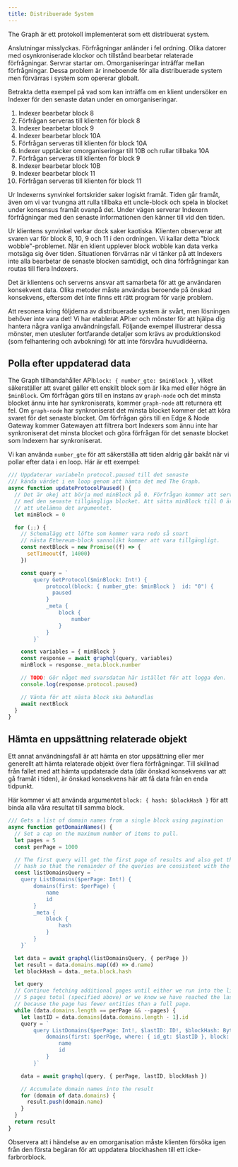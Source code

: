```yaml
---
title: Distribuerade System
---
```


The Graph är ett protokoll implementerat som ett distribuerat system.

Anslutningar misslyckas. Förfrågningar anländer i fel ordning. Olika datorer med osynkroniserade klockor och tillstånd bearbetar relaterade förfrågningar. Servrar startar om. Omorganiseringar inträffar mellan förfrågningar. Dessa problem är inneboende för alla distribuerade system men förvärras i system som opererar globalt.

Betrakta detta exempel på vad som kan inträffa om en klient undersöker en Indexer för den senaste datan under en omorganiseringar.

1. Indexer bearbetar block 8
2. Förfrågan serveras till klienten för block 8
3. Indexer bearbetar block 9
4. Indexer bearbetar block 10A
5. Förfrågan serveras till klienten för block 10A
6. Indexer upptäcker omorganiseringar till 10B och rullar tillbaka 10A
7. Förfrågan serveras till klienten för block 9
8. Indexer bearbetar block 10B
9. Indexer bearbetar block 11
10. Förfrågan serveras till klienten för block 11

Ur Indexerns synvinkel fortskrider saker logiskt framåt. Tiden går framåt, även om vi var tvungna att rulla tillbaka ett uncle-block och spela in blocket under konsensus framåt ovanpå det. Under vägen serverar Indexern förfrågningar med den senaste informationen den känner till vid den tiden.

Ur klientens synvinkel verkar dock saker kaotiska. Klienten observerar att svaren var för block 8, 10, 9 och 11 i den ordningen. Vi kallar detta "block wobble"-problemet. När en klient upplever block wobble kan data verka motsäga sig över tiden. Situationen förvärras när vi tänker på att Indexers inte alla bearbetar de senaste blocken samtidigt, och dina förfrågningar kan routas till flera Indexers.

Det är klientens och serverns ansvar att samarbeta för att ge användaren konsekvent data. Olika metoder måste användas beroende på önskad konsekvens, eftersom det inte finns ett rätt program för varje problem.

Att resonera kring följderna av distribuerade system är svårt, men lösningen behöver inte vara det! Vi har etablerat API:er och mönster för att hjälpa dig hantera några vanliga användningsfall. Följande exempel illustrerar dessa mönster, men utesluter fortfarande detaljer som krävs av produktionskod (som felhantering och avbokning) för att inte försvåra huvudidéerna.

## Polla efter uppdaterad data

The Graph tillhandahåller API`block: { number_gte: $minBlock }`, vilket säkerställer att svaret gäller ett enskilt block som är lika med eller högre än `$minBlock`. Om förfrågan görs till en instans av `graph-node` och det minsta blocket ännu inte har synkroniserats, kommer `graph-node` att returnera ett fel. Om `graph-node` har synkroniserat det minsta blocket kommer det att köra svaret för det senaste blocket. Om förfrågan görs till en Edge & Node Gateway kommer Gatewayen att filtrera bort Indexers som ännu inte har synkroniserat det minsta blocket och göra förfrågan för det senaste blocket som Indexern har synkroniserat.

Vi kan använda `number_gte` för att säkerställa att tiden aldrig går bakåt när vi pollar efter data i en loop. Här är ett exempel:

```javascript
/// Uppdaterar variabeln protocol.paused till det senaste
/// kända värdet i en loop genom att hämta det med The Graph.
async function updateProtocolPaused() {
  // Det är okej att börja med minBlock på 0. Förfrågan kommer att serveras
  // med den senaste tillgängliga blocket. Att sätta minBlock till 0 är detsamma som
  // att utelämna det argumentet.
  let minBlock = 0

  for (;;) {
    // Schemalägg ett löfte som kommer vara redo så snart
    // nästa Ethereum-block sannolikt kommer att vara tillgängligt.
    const nextBlock = new Promise((f) => {
      setTimeout(f, 14000)
    })

    const query = `
        query GetProtocol($minBlock: Int!) {
            protocol(block: { number_gte: $minBlock }  id: "0") {
              paused
            }
            _meta {
                block {
                    number
                }
            }
        }`

    const variables = { minBlock }
    const response = await graphql(query, variables)
    minBlock = response._meta.block.number

    // TODO: Gör något med svarsdatan här istället för att logga den.
    console.log(response.protocol.paused)

    // Vänta för att nästa block ska behandlas
    await nextBlock
  }
}
```

## Hämta en uppsättning relaterade objekt

Ett annat användningsfall är att hämta en stor uppsättning eller mer generellt att hämta relaterade objekt över flera förfrågningar. Till skillnad från fallet med att hämta uppdaterade data (där önskad konsekvens var att gå framåt i tiden), är önskad konsekvens här att få data från en enda tidpunkt.

Här kommer vi att använda argumentet `block: { hash: $blockHash }` för att binda alla våra resultat till samma block.

```javascript
/// Gets a list of domain names from a single block using pagination
async function getDomainNames() {
  // Set a cap on the maximum number of items to pull.
  let pages = 5
  const perPage = 1000

  // The first query will get the first page of results and also get the block
  // hash so that the remainder of the queries are consistent with the first.
  const listDomainsQuery = `
    query ListDomains($perPage: Int!) {
        domains(first: $perPage) {
            name
            id
        }
        _meta {
            block {
                hash
            }
        }
    }`

  let data = await graphql(listDomainsQuery, { perPage })
  let result = data.domains.map((d) => d.name)
  let blockHash = data._meta.block.hash

  let query
  // Continue fetching additional pages until either we run into the limit of
  // 5 pages total (specified above) or we know we have reached the last page
  // because the page has fewer entities than a full page.
  while (data.domains.length == perPage && --pages) {
    let lastID = data.domains[data.domains.length - 1].id
    query = `
        query ListDomains($perPage: Int!, $lastID: ID!, $blockHash: Bytes!) {
            domains(first: $perPage, where: { id_gt: $lastID }, block: { hash: $blockHash }) {
                name
                id
            }
        }`

    data = await graphql(query, { perPage, lastID, blockHash })

    // Accumulate domain names into the result
    for (domain of data.domains) {
      result.push(domain.name)
    }
  }
  return result
}
```

Observera att i händelse av en omorganisation måste klienten försöka igen från den första begäran för att uppdatera blockhashen till ett icke-farbrorblock.
